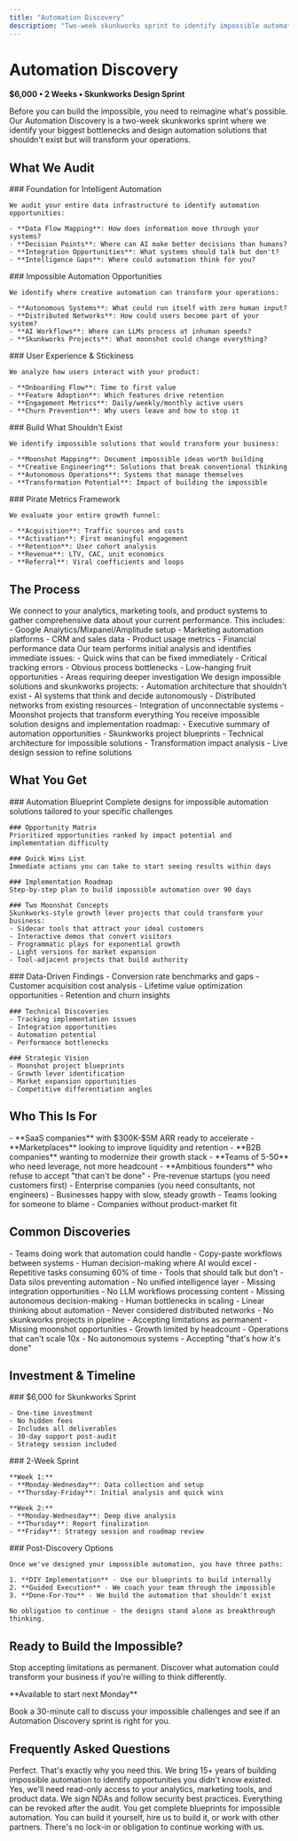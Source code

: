 ```yaml
---
title: "Automation Discovery"
description: "Two-week skunkworks sprint to identify impossible automation opportunities and design solutions that transform your operations"
---
```


# Automation Discovery

**$6,000 • 2 Weeks • Skunkworks Design Sprint**

Before you can build the impossible, you need to reimagine what's possible. Our Automation Discovery is a two-week skunkworks sprint where we identify your biggest bottlenecks and design automation solutions that shouldn't exist but will transform your operations.

## What We Audit

<Tabs>
  <Tab title="Analytics & Tracking">
    ### Foundation for Intelligent Automation

    We audit your entire data infrastructure to identify automation opportunities:

    - **Data Flow Mapping**: How does information move through your systems?
    - **Decision Points**: Where can AI make better decisions than humans?
    - **Integration Opportunities**: What systems should talk but don't?
    - **Intelligence Gaps**: Where could automation think for you?
  </Tab>

  <Tab title="Marketing Systems">
    ### Impossible Automation Opportunities

    We identify where creative automation can transform your operations:

    - **Autonomous Systems**: What could run itself with zero human input?
    - **Distributed Networks**: How could users become part of your system?
    - **AI Workflows**: Where can LLMs process at inhuman speeds?
    - **Skunkworks Projects**: What moonshot could change everything?
  </Tab>

  <Tab title="Product & Retention">
    ### User Experience & Stickiness

    We analyze how users interact with your product:

    - **Onboarding Flow**: Time to first value
    - **Feature Adoption**: Which features drive retention
    - **Engagement Metrics**: Daily/weekly/monthly active users
    - **Churn Prevention**: Why users leave and how to stop it
  </Tab>

  <Tab title="Automation">
    ### Build What Shouldn't Exist

    We identify impossible solutions that would transform your business:

    - **Moonshot Mapping**: Document impossible ideas worth building
    - **Creative Engineering**: Solutions that break conventional thinking
    - **Autonomous Operations**: Systems that manage themselves
    - **Transformation Potential**: Impact of building the impossible
  </Tab>

  <Tab title="AARRR Metrics">
    ### Pirate Metrics Framework

    We evaluate your entire growth funnel:

    - **Acquisition**: Traffic sources and costs
    - **Activation**: First meaningful engagement
    - **Retention**: User cohort analysis
    - **Revenue**: LTV, CAC, unit economics
    - **Referral**: Viral coefficients and loops
  </Tab>
</Tabs>

## The Process

<AccordionGroup>
  <Accordion title="Week 1, Days 1-3: Data Collection & Setup">
    We connect to your analytics, marketing tools, and product systems to gather comprehensive data about your current performance. This includes:
    - Google Analytics/Mixpanel/Amplitude setup
    - Marketing automation platforms
    - CRM and sales data
    - Product usage metrics
    - Financial performance data
  </Accordion>

  <Accordion title="Week 1, Days 4-5: Initial Analysis">
    Our team performs initial analysis and identifies immediate issues:
    - Quick wins that can be fixed immediately
    - Critical tracking errors
    - Obvious process bottlenecks
    - Low-hanging fruit opportunities
    - Areas requiring deeper investigation
  </Accordion>

  <Accordion title="Week 2, Days 1-3: Deep Dive Analysis">
    We design impossible solutions and skunkworks projects:
    - Automation architecture that shouldn't exist
    - AI systems that think and decide autonomously
    - Distributed networks from existing resources
    - Integration of unconnectable systems
    - Moonshot projects that transform everything
  </Accordion>

  <Accordion title="Week 2, Days 4-5: Report & Strategy Session">
    You receive impossible solution designs and implementation roadmap:
    - Executive summary of automation opportunities
    - Skunkworks project blueprints
    - Technical architecture for impossible solutions
    - Transformation impact analysis
    - Live design session to refine solutions
  </Accordion>
</AccordionGroup>

## What You Get

<Tabs>
  <Tab title="Deliverables">
    ### Automation Blueprint
    Complete designs for impossible automation solutions tailored to your specific challenges

    ### Opportunity Matrix
    Prioritized opportunities ranked by impact potential and implementation difficulty

    ### Quick Wins List
    Immediate actions you can take to start seeing results within days

    ### Implementation Roadmap
    Step-by-step plan to build impossible automation over 90 days

    ### Two Moonshot Concepts
    Skunkworks-style growth lever projects that could transform your business:
    - Sidecar tools that attract your ideal customers
    - Interactive demos that convert visitors
    - Programmatic plays for exponential growth
    - Light versions for market expansion
    - Tool-adjacent projects that build authority
  </Tab>

  <Tab title="Insights">
    ### Data-Driven Findings
    - Conversion rate benchmarks and gaps
    - Customer acquisition cost analysis
    - Lifetime value optimization opportunities
    - Retention and churn insights

    ### Technical Discoveries
    - Tracking implementation issues
    - Integration opportunities
    - Automation potential
    - Performance bottlenecks

    ### Strategic Vision
    - Moonshot project blueprints
    - Growth lever identification
    - Market expansion opportunities
    - Competitive differentiation angles
  </Tab>
</Tabs>

## Who This Is For

<Tabs>
  <Tab title="Perfect Fit">
    - **SaaS companies** with $300K-$5M ARR ready to accelerate
    - **Marketplaces** looking to improve liquidity and retention
    - **B2B companies** wanting to modernize their growth stack
    - **Teams of 5-50** who need leverage, not more headcount
    - **Ambitious founders** who refuse to accept "that can't be done"
  </Tab>

  <Tab title="Not a Fit">
    - Pre-revenue startups (you need customers first)
    - Enterprise companies (you need consultants, not engineers)
    - Businesses happy with slow, steady growth
    - Teams looking for someone to blame
    - Companies without product-market fit
  </Tab>
</Tabs>

## Common Discoveries

<AccordionGroup>
  <Accordion title="Manual Processes (80% of companies)">
    - Teams doing work that automation could handle
    - Copy-paste workflows between systems
    - Human decision-making where AI would excel
    - Repetitive tasks consuming 60% of time
  </Accordion>

  <Accordion title="Disconnected Systems (75% of companies)">
    - Tools that should talk but don't
    - Data silos preventing automation
    - No unified intelligence layer
    - Missing integration opportunities
  </Accordion>

  <Accordion title="Untapped AI Potential (90% of companies)">
    - No LLM workflows processing content
    - Missing autonomous decision-making
    - Human bottlenecks in scaling
    - Linear thinking about automation
  </Accordion>

  <Accordion title="Impossible Not Attempted (95% of companies)">
    - Never considered distributed networks
    - No skunkworks projects in pipeline
    - Accepting limitations as permanent
    - Missing moonshot opportunities
  </Accordion>

  <Accordion title="Scale Limitations (99% of companies)">
    - Growth limited by headcount
    - Operations that can't scale 10x
    - No autonomous systems
    - Accepting "that's how it's done"
  </Accordion>
</AccordionGroup>

## Investment & Timeline

<Tabs>
  <Tab title="Pricing">
    ### $6,000 for Skunkworks Sprint

    - One-time investment
    - No hidden fees
    - Includes all deliverables
    - 30-day support post-audit
    - Strategy session included
  </Tab>

  <Tab title="Timeline">
    ### 2-Week Sprint

    **Week 1:**
    - **Monday-Wednesday**: Data collection and setup
    - **Thursday-Friday**: Initial analysis and quick wins

    **Week 2:**
    - **Monday-Wednesday**: Deep dive analysis
    - **Thursday**: Report finalization
    - **Friday**: Strategy session and roadmap review
  </Tab>

  <Tab title="Next Steps">
    ### Post-Discovery Options

    Once we've designed your impossible automation, you have three paths:

    1. **DIY Implementation** - Use our blueprints to build internally
    2. **Guided Execution** - We coach your team through the impossible
    3. **Done-For-You** - We build the automation that shouldn't exist

    No obligation to continue - the designs stand alone as breakthrough thinking.
  </Tab>
</Tabs>

## Ready to Build the Impossible?

Stop accepting limitations as permanent. Discover what automation could transform your business if you're willing to think differently.

<Card title="Schedule Your Automation Discovery" icon="calendar" href="/contact">
  **Available to start next Monday**

  Book a 30-minute call to discuss your impossible challenges and see if an Automation Discovery sprint is right for you.
</Card>

## Frequently Asked Questions

<AccordionGroup>
  <Accordion title="What if we don't know what's possible?">
    Perfect. That's exactly why you need this. We bring 15+ years of building impossible automation to identify opportunities you didn't know existed.
  </Accordion>

  <Accordion title="Do you need access to our systems?">
    Yes, we'll need read-only access to your analytics, marketing tools, and product data. We sign NDAs and follow security best practices. Everything can be revoked after the audit.
  </Accordion>

  <Accordion title="What happens after the audit?">
    You get complete blueprints for impossible automation. You can build it yourself, hire us to build it, or work with other partners. There's no lock-in or obligation to continue working with us.
  </Accordion>
</AccordionGroup>